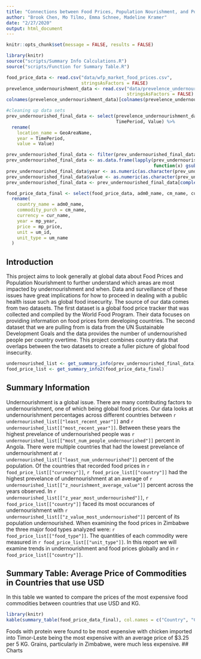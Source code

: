 ```yaml
---
title: "Connections between Food Prices, Population Nourishment, and Poverty"
author: "Brook Chen, Mo Tilmo, Emma Schnee, Madeline Kramer"
date: "2/27/2020"
output: html_document
---
```


```r
knitr::opts_chunk$set(message = FALSE, results = FALSE)
```

```r
library(knitr)
source("scripts/Summary Info Calculations.R")
source("scripts/Function for Summary Table.R")
```

```r
food_price_data <- read.csv("data/wfp_market_food_prices.csv",
                            stringsAsFactors = FALSE)
prevelence_undernourishment_data <- read.csv("data/prevelence_undernourished.csv", 
                                             stringsAsFactors = FALSE)
colnames(prevelence_undernourishment_data)[colnames(prevelence_undernourishment_data)=='ï..Goal'] <- "Goal"
```

```r
#cleaning up data sets
prev_undernourished_final_data <- select(prevelence_undernourishment_data, GeoAreaName, 
                                         TimePeriod, Value) %>%
  rename(
    location_name = GeoAreaName, 
    year = TimePeriod, 
    value = Value)

prev_undernourished_final_data <- filter(prev_undernourished_final_data, location_name != "World")
prev_undernourished_final_data <- as.data.frame(lapply(prev_undernourished_final_data,
                                                       function(x) gsub('\"', '', x)))
prev_undernourished_final_data$year <- as.numeric(as.character(prev_undernourished_final_data$year))
prev_undernourished_final_data$value <- as.numeric(as.character(prev_undernourished_final_data$value))
prev_undernourished_final_data <- prev_undernourished_final_data[complete.cases(prev_undernourished_final_data), ]

food_price_data_final <- select(food_price_data, adm0_name, cm_name, cur_name, mp_year, mp_price, um_id, um_name) %>%
  rename(
    country_name = adm0_name,
    commodity_purch = cm_name,
    currency = cur_name,
    year = mp_year,
    price = mp_price,
    unit = um_id,
    unit_type = um_name
  )
```

## Introduction

This project aims to look generally at global data about Food Prices and Population Nourishment to further understand which areas are most impacted by undernourishment and when. Data and surveillance of these issues have great implications for how to proceed in dealing with a public health issue such as global food insecurity.  The source of our data comes from two datasets. The first dataset is a global food price tracker that was collected and compiled by the World Food Program. Their data focuses on providing information on food prices form developing countries. The second dataset that we are pulling from is data from the UN Sustainable Development Goals and the data provides the number of undernourished people per country overtime. This project combines country data that overlaps between the two datasets to create a fuller picture of global food insecurity. 

``` r
undernourished_list <- get_summary_info(prev_undernourished_final_data)
food_price_list <- get_summary_info2(food_price_data_final)
```

## Summary Information
Undernourishment is a global issue. There are many contributing factors to undernourishment, one of which being global food prices. Our data looks at undernourishment percentages across different countries between `r undernourished_list[["least_recent_year"]]` and `r undernourished_list[["most_recent_year"]]`. Between these years the highest prevelance of undernourished people was `r undernourished_list[["most_num_people_undernourished"]]` percent in Angola. There were multiple countries that had the lowest prevelance of undernourishment at `r undernourished_list[["least_num_undernourished"]]` percent of the population. Of the countries that recorded food prices in `r food_price_list[["currency"]]`, `r food_price_list[["country"]]` had the highest prevelance of undernourishment at an average of `r undernourished_list[["z_nourishment_average_value"]]` percent across the years observed. In `r undernourished_list[["z_year_most_undernourished"]]`, `r food_price_list[["country"]]` faced its most occurances of undernourishment with `r undernourished_list[["z_value_most_undernourished"]]` percent of its population undernourished. When examining the food prices in Zimbabwe the three major food types analyzed were: `r food_price_list[["food_type"]]`. The quantities of each commodity were measured in `r food_price_list[["unit_type"]]`. In this report we will examine trends in undernourishment and food prices globally and in `r food_price_list[["country"]]`. 

## Summary Table: Average Price of Commodities in Countries that use USD
In this table we wanted to compare the prices of the most expensive food commodities between countries that use USD and KG. 
```r
library(knitr)
kable(summary_table(food_price_data_final), col.names = c("Country", "Commodity", "Unit", "Unit Type", "Average Price"))
```

Foods with protein were found to be most expensive with chicken imported into Timor-Leste being the most expensive with an average price of $3.25 per 5 KG. Grains, particularly in Zimbabwe, were much less expensive. 
## Charts

